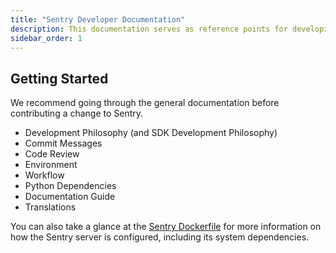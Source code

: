 ```yaml
---
title: "Sentry Developer Documentation"
description: This documentation serves as reference points for developing against Sentry, as well as finer details about running the Sentry services.
sidebar_order: 1
---
```


## Getting Started

We recommend going through the general documentation before contributing a change to Sentry.

- <Link to="/development/philosophy/">Development Philosophy</Link> (and <Link to="/sdk/philosophy/">SDK Development Philosophy</Link>)
- <Link to="/development/commit-messages/">Commit Messages</Link>
- <Link to="/development/code-review/">Code Review</Link>
- <Link to="/development/environment/">Environment</Link>
- <Link to="/development/workflow/">Workflow</Link>
- <Link to="/development/python-dependencies/">Python Dependencies</Link>
- <Link to="/development/docs/">Documentation Guide</Link>
- <Link to="/application/translations/">Translations</Link>

You can also take a glance at the [Sentry Dockerfile](https://github.com/getsentry/sentry/blob/master/self-hosted/Dockerfile) for more information on how the Sentry server is configured, including its system dependencies.
